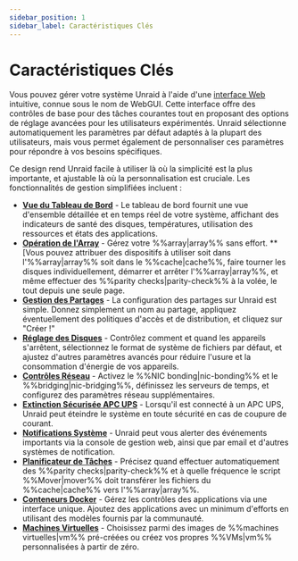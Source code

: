 ```yaml
---
sidebar_position: 1
sidebar_label: Caractéristiques Clés
---
```


# Caractéristiques Clés

Vous pouvez gérer votre système Unraid à l'aide d'une [interface Web](./tour-the-web-gui.mdx) intuitive, connue sous le nom de WebGUI. Cette interface offre des contrôles de base pour des tâches courantes tout en proposant des options de réglage avancées pour les utilisateurs expérimentés. Unraid sélectionne automatiquement les paramètres par défaut adaptés à la plupart des utilisateurs, mais vous permet également de personnaliser ces paramètres pour répondre à vos besoins spécifiques.

Ce design rend Unraid facile à utiliser là où la simplicité est la plus importante, et ajustable là où la personnalisation est cruciale. Les fonctionnalités de gestion simplifiées incluent :

- **[Vue du Tableau de Bord](./tour-the-web-gui.mdx#1-dashboard)** - Le tableau de bord fournit une vue d'ensemble détaillée et en temps réel de votre système, affichant des indicateurs de santé des disques, températures, utilisation des ressources et états des applications.
- **[Opération de l'Array](./tour-the-web-gui.mdx#2-main)** - Gérez votre %%array|array%% sans effort. \*\*[Vous pouvez attribuer des dispositifs à utiliser soit dans l'%%array|array%% soit dans le %%cache|cache%%, faire tourner les disques individuellement, démarrer et arrêter l'%%array|array%%, et même effectuer des %%parity checks|parity-check%% à la volée, le tout depuis une seule page.
- **[Gestion des Partages](../../using-unraid-to/manage-storage/shares.mdx)** - La configuration des partages sur Unraid est simple. Donnez simplement un nom au partage, appliquez éventuellement des politiques d'accès et de distribution, et cliquez sur "Créer !"
- **[Réglage des Disques](../set-up-unraid/customize-unraid-settings.mdx#disk-settings)** - Contrôlez comment et quand les appareils s'arrêtent, sélectionnez le format de système de fichiers par défaut, et ajustez d'autres paramètres avancés pour réduire l'usure et la consommation d'énergie de vos appareils.
- **[Contrôles Réseau](../set-up-unraid/customize-unraid-settings.mdx#network-settings)** - Activez le %%NIC bonding|nic-bonding%% et le %%bridging|nic-bridging%%, définissez les serveurs de temps, et configurez des paramètres réseau supplémentaires.
- **[Extinction Sécurisée APC UPS](../set-up-unraid/customize-unraid-settings.mdx#ups-settings)** - Lorsqu'il est connecté à un APC UPS, Unraid peut éteindre le système en toute sécurité en cas de coupure de courant.
- **[Notifications Système](../set-up-unraid/customize-unraid-settings.mdx#notification-settings)** - Unraid peut vous alerter des événements importants via la console de gestion web, ainsi que par email et d'autres systèmes de notification.
- **[Planificateur de Tâches](../set-up-unraid/customize-unraid-settings.mdx#scheduler)** - Précisez quand effectuer automatiquement des %%parity checks|parity-check%% et à quelle fréquence le script %%Mover|mover%% doit transférer les fichiers du %%cache|cache%% vers l'%%array|array%%.
- **[Conteneurs Docker](../../using-unraid-to/run-docker-containers/overview.mdx)** - Gérez les contrôles des applications via une interface unique. Ajoutez des applications avec un minimum d'efforts en utilisant des modèles fournis par la communauté.
- **[Machines Virtuelles](../../using-unraid-to/create-virtual-machines/overview-and-system-prep.mdx)** - Choisissez parmi des images de %%machines virtuelles|vm%% pré-créées ou créez vos propres %%VMs|vm%% personnalisées à partir de zéro.
